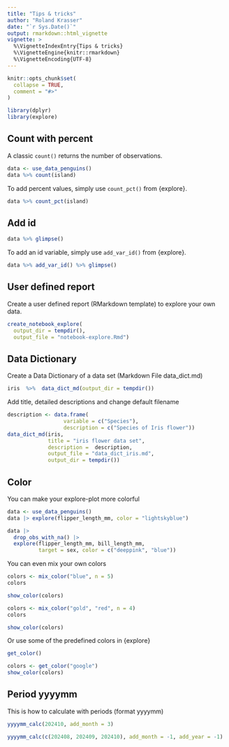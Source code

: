 ---
title: "Tips & tricks"
author: "Roland Krasser"
date: "`r Sys.Date()`"
output: rmarkdown::html_vignette
vignette: >
  %\VignetteIndexEntry{Tips & tricks}
  %\VignetteEngine{knitr::rmarkdown}
  %\VignetteEncoding{UTF-8}
---

```{r setup, include = FALSE}
knitr::opts_chunk$set(
  collapse = TRUE,
  comment = "#>"
)
```

```{r echo=TRUE, message=FALSE, warning=FALSE}
library(dplyr)
library(explore)
```

## Count with percent

A classic `count()` returns the number of observations.

```{r echo=TRUE, message=FALSE, warning=FALSE}
data <- use_data_penguins()
data %>% count(island)
```

To add percent values, simply use `count_pct()` from {explore}.

```{r echo=TRUE, message=FALSE, warning=FALSE}
data %>% count_pct(island)
```

## Add id

```{r echo=TRUE, message=FALSE, warning=FALSE}
data %>% glimpse()
```

To add an id variable, simply use `add_var_id()` from {explore}.

```{r echo=TRUE, message=FALSE, warning=FALSE}
data %>% add_var_id() %>% glimpse()
```

## User defined report

Create a user defined report (RMarkdown template) to explore your own data.

```{r echo=TRUE, message=FALSE, warning=FALSE}
create_notebook_explore(
  output_dir = tempdir(),
  output_file = "notebook-explore.Rmd")
```

## Data Dictionary

Create a Data Dictionary of a data set (Markdown File data_dict.md)

```{R eval=FALSE, echo=TRUE}
iris  %>%  data_dict_md(output_dir = tempdir())
```

Add title, detailed descriptions and change default filename

```{R eval=FALSE, echo=TRUE}
description <- data.frame(
                  variable = c("Species"), 
                  description = c("Species of Iris flower"))
data_dict_md(iris, 
             title = "iris flower data set", 
             description =  description, 
             output_file = "data_dict_iris.md",
             output_dir = tempdir())
```

## Color

You can make your explore-plot more colorful

```{r message=FALSE, warning=FALSE, fig.width=6, fig.height=4}
data <- use_data_penguins()
data |> explore(flipper_length_mm, color = "lightskyblue")
```

```{r message=FALSE, warning=FALSE, fig.width=6, fig.height=4}
data |>
  drop_obs_with_na() |> 
  explore(flipper_length_mm, bill_length_mm, 
          target = sex, color = c("deeppink", "blue"))
```

You can even mix your own colors

```{r echo=TRUE, message=FALSE, warning=FALSE}
colors <- mix_color("blue", n = 5)
colors
```

```{r echo=TRUE, message=FALSE, warning=FALSE}
show_color(colors)
```

```{r echo=TRUE, message=FALSE, warning=FALSE}
colors <- mix_color("gold", "red", n = 4)
colors
```

```{r echo=TRUE, message=FALSE, warning=FALSE}
show_color(colors)
```

Or use some of the predefined colors in {explore}

```{r echo=TRUE, message=FALSE, warning=FALSE}
get_color()
```

```{r echo=TRUE, message=FALSE, warning=FALSE}
colors <- get_color("google")
show_color(colors)
```

## Period yyyymm

This is how to calculate with periods (format yyyymm)

```{r echo=TRUE, message=FALSE, warning=FALSE}
yyyymm_calc(202410, add_month = 3)
```

```{r echo=TRUE, message=FALSE, warning=FALSE}
yyyymm_calc(c(202408, 202409, 202410), add_month = -1, add_year = -1)
```

